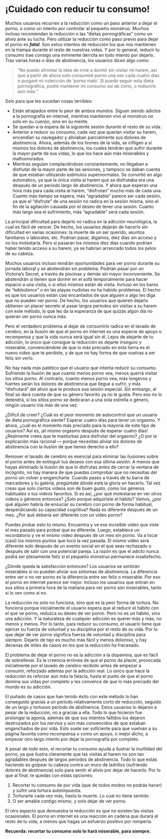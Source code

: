 # ¡Cuidado con reducir tu consumo! {#cuidado-con-reducir-tu-consumo}

Muchos usuarios recurren a la reducción como un paso anterior a dejar el porno, o como un intento por controlar al pequeño monstruo. Muchos incluso recomiendan la reducción o las "dietas pornográficas" como un alivio ante su lucha. Pero utilizar la reducción como paso previo para dejar el porno es _**fatal**_. Son estos intentos de reducción los que nos mantienen en la trampa durante el resto de nuestras vidas. Y por lo general, reducir tu consumo trae consigo una inminente derrota en todo intento por dejarlo. Tras varias horas o días de abstinencia, los usuarios dicen algo como:

> "No puedo afrontar la idea de irme a dormir sin visitar mi harem, así que a partir de ahora solo consumiré porno una vez cada cuatro días o purgaré mi colección de 'porno malo'. Si puedo seguir esta dieta pornográfica, podré mantener mi consumo así de corto, o reducirlo aún más."

Solo para que les sucedan cosas terribles:

* Están atrapados entre lo peor de ambos mundos. Siguen siendo adictos a la pornografía en internet, mientras mantienen vivo al monstruo no solo en su cuerpo, sino en su mente.
* Se quedan a la espera de la siguiente sesión durante el resto de su vida.
* Anterior a reducir su consumo, cada vez que querían visitar su harem, encendían su navegador y aliviaban parcialmente sus dolores de abstinencia. Ahora, además de los tirones de la vida, se infligen a sí mismos los dolores de abstinencia, los cuales tendrán que sufrir durante la mayor parte de sus vidas, lo que los hace aún más miserables y malhumorados.
* Mientras seguían complaciéndose constantemente, no llegaban a disfrutar de la mayor parte de las sesiones, y tampoco se daban cuenta de que estaban utilizando estímulos supernormales. Se convirtió en algo automático, ya que la única visita al harem que se disfrutaba era una después de un período largo de abstinencia. Y ahora que esperan una hora más para cada visita al harem, "disfrutan" mucho más de cada una. Cuanto más tiempo se espera, más "agradable" parece ser cada sesión, ya que el "disfrute" de una sesión no radica en la sesión misma, sino el fin de la agitación causada por el deseo de tener una sesión. Cuanto más largo sea el sufrimiento, más "agradable" será cada sesión.

La principal dificultad para dejarlo no radica en la adicción neurológica, la cual es fácil de vencer. De hecho, los usuarios dejarán de hacerlo sin dificultad en varias ocasiones: la muerte de un ser querido, asuntos familiares o laborales, etc. Podrían pasar, digamos, diez días sin acceso y no los molestaría. Pero si pasaran los mismos diez días cuando podrían haber tenido acceso a su harem, ya se habrían arrancado todos los pelos de su cabeza.

Muchos usuarios incluso tendrán oportunidades para ver porno durante su jornada laboral y se abstendrán sin problema. Podrían pasar por un Victoria's Secret, a través de piscinas y demás sin mayor inconveniente. Se abstendrán si tienen que dormir en el sofá temporalmente para hacer espacio a una visita, o si ellos mismos están de visita. Incluso en los bares de _"tabledance"_ o en las playas nudistas no ha habido problemas. El hecho es que los usuarios están casi encantados de que alguien o algo les diga que no pueden ver porno. De hecho, los usuarios que quieren dejarlo obtienen un placer secreto al pasar largos períodos sin visitas a su harem con este método, lo que les da la esperanza de que quizás algún día no quieran ver porno nunca más.

Pero el verdadero problema al dejar de consumirlo radica en el lavado de cerebro, en la ilusión de que el porno en internet es una especie de apoyo o recompensa y que la vida nunca será igual sin él. Lejos de alejarte de tu adicción, lo único que consigue la reducción es dejarte inseguro y miserable, convenciéndote de que lo más preciado en esta tierra es el nuevo video que te perdiste, y de que no hay forma de que vuelvas a ser feliz sin verlo.

No hay nada más patético que el usuario que intenta reducir su consumo. Sufriendo la ilusión de que cuanto menos porno vea, menos querrá visitar los sitios porno. Al contrario, cuanto menos porno vea, más longevos y fuertes serán los dolores de abstinencia que llegue a sufrir, y más "disfrutará" del alivio que le produce esa sesión especial. Sin embargo, al final se dará cuenta de que su género favorito ya no le gusta. Pero eso no lo detendrá, si los sitios porno se dedicaran a una sola estrella o género, ningún usuario iría más de una vez.

¿Difícil de creer? ¿Cuál es el peor momento de autocontrol que un usuario de dieta pornográfica siente? Esperar cuatro días para tener un orgasmo. Y ahora, ¿cuál es el momento más preciado para la mayoría de este tipo de usuarios? Así es, ¡el mismo orgasmo después de esperar cuatro días! ¿Realmente crees que te masturbas para disfrutar del orgasmo? ¿O por la explicación más racional — porque necesitas aliviar los dolores de abstinencia con la ilusión de que tienes derecho a ello?

Remover el lavado de cerebro es esencial para eliminar las ilusiones sobre el porno antes de extinguir tus deseos con esa última sesión. A menos que hayas eliminado la ilusión de que lo disfrutas antes de cerrar la ventana de incógnito, no hay manera de que puedas comprobar que no necesitas del porno sin volver a engancharte. Cuando pases a través de tu barra de marcadores y tu galería, pregúntate dónde está la gloria en hacerlo. Tal vez creas que solo ciertos videos son de buen gusto, como los géneros habituales o tus videos favoritos. Si es así, ¿por qué molestarse en ver otros videos o géneros entonces? ¿Solo porque adquiriste el hábito? Vamos, ¿por qué alguien habría de ensuciar su cerebro con porno de forma habitual, desperdiciando su capacidad cognitiva? Nada es diferente después de un mes. ¿Por qué debería ser diferente con un video porno?

Puedes probar esto tú mismo. Encuentra y ve ese increíble video que viste el mes pasado para probar que es diferente. Luego, establece un recordatorio y ve el mismo video después de un mes sin porno. Va a tocar (casi) los mismos puntos que tocó la vez pasada. El mismo video será diferente solo después de un evento social en el que seas rechazado o después de salir con una potencial pareja. La razón es que el adicto nunca podrá ser plenamente feliz si el pequeño monstruo permanece insatisfecho.

¿Dónde queda la satisfacción entonces? Los usuarios se sentirán miserables si no pueden aliviar sus síntomas de abstinencia. La diferencia entre ver o no ver porno es la diferencia entre ser feliz o miserable. Por eso el porno en internet parece ser mejor. Incluso los usuarios que entran en sus sitios a primera hora de la mañana para ver porno son miserables, tanto si lo ven como si no.

La reducción no solo no funciona, sino que es la peor forma de tortura. No funciona porque inicialmente el usuario espera que al reducir el hábito con el que ve porno, reduzca su deseo de ver porno. Pero no es un hábito, sino una adicción. Y la naturaleza de cualquier adicción es querer más y más, no menos y menos. Por lo tanto, para reducir su consumo, el usuario tiene que ejercer su fuerza de voluntad y su disciplina por el resto de su vida. Por lo que dejar de ver porno significa fuerza de voluntad y disciplina para siempre. Dejarlo de tajo es mucho más fácil y menos doloroso, y hay decenas de miles de casos en los que la reducción ha fracasado.

El problema de dejar el porno no es la adicción a la dopamina, que es fácil de sobrellevar. Es la creencia errónea de que el porno da placer, provocada inicialmente por el lavado de cerebro recibido antes de empezar a consumir, reforzado además por la adicción real. Lo único que hace la reducción es reforzar aún más la falacia, hasta el punto de que el porno domina sus vidas por completo y les convence de que lo más preciado del mundo es su adicción.

El puñado de casos que han tenido éxito con este método lo han conseguido gracias a un período relativamente corto de reducción, seguido de un largo y tortuoso período de abstinencia. Estos usuarios lo dejaron a pesar de la reducción, no a gracias a ella. Todo lo que hicieron fue prolongar la agonía, además de que sus intentos fallidos los dejaron destrozados por los nervios y aún más convencidos de que estaban enganchados de por vida. Esto suele ser suficiente para que vuelvan a su página favorita como recompensa o como un apoyo, o mejor dicho, a empezar otro largo intento por dejar la pornografía por completo.

A pesar de todo esto, el recortar tu consumo ayuda a ilustrar la inutilidad del porno, ya que ilustra claramente que las visitas al harem no son tan agradables después de largos períodos de abstinencia. Todo lo que estás haciendo es golpear tu cabeza contra un muro de ladrillos (sufriendo dolores de abstinencia) solo para sentir el alivio por dejar de hacerlo. Por lo que al final, te quedas con estas opciones:

1. Recortar tu consumo de por vida (que de todos modos no podrás hacer) y sufrir una tortura autoimpuesta.
2. Torturarte cada vez más, hasta la muerte. Lo cual no tiene sentido.
3. O ser amable contigo mismo, y solo dejar de ver porno.

El otro aspecto que demuestra la reducción es que no existen las visitas ocasionales. El porno en internet es una reacción en cadena que durará el resto de tu vida, a menos que hagas un esfuerzo positivo por romperla.

**Recuerda: recortar tu consumo solo te hará miserable, para siempre.**
